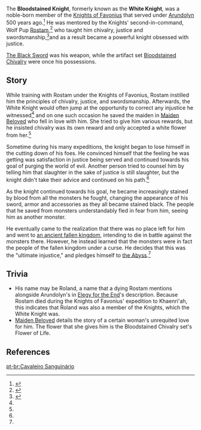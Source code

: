 {{Character Infobox
|type             = Historical
|region           = Mondstadt
|affiliation      = Knights of Favonius
|affiliationNote  = Formerly
|affiliation2     = Abyss Order
}}
The '''Bloodstained Knight''', formerly known as the '''White Knight''', was a noble-born member of the [[Knights of Favonius]] that served under [[Arundolyn]] 500 years ago.<ref name="Bloodstained Chivalry">{{Ref/ArtiSet|Bloodstained Chivalry}}</ref> He was mentored by the Knights' second-in-command, Wolf Pup [[Rostam]],<ref>{{Ref/ArtiSet|Defender's Will}}</ref> who taught him chivalry, justice and swordsmanship,<ref name="The Black Sword">{{Ref/Weapon|The Black Sword}}</ref>and as a result became a powerful knight obsessed with justice.

[[The Black Sword]] was his weapon, while the artifact set [[Bloodstained Chivalry]] were once his possessions.

==Story==
While training with Rostam under the Knights of Favonius, Rostam instilled him the principles of chivalry, justice, and swordsmanship. Afterwards, the White Knight would often jump at the opportunity to correct any injustice he witnessed<ref name="The Black Sword" /> and on one such occasion he saved the maiden in [[Maiden Beloved]] who fell in love with him. She tried to give him various rewards, but he insisted chivalry was its own reward and only accepted a white flower from her.<ref name="Bloodstained Chivalry" />

Sometime during his many expeditions, the knight began to lose himself in the cutting down of his foes. He convinced himself that the feeling he was getting was satisfaction in justice being served and continued towards his goal of purging the world of evil. Another person tried to counsel him by telling him that slaughter in the sake of justice is still slaughter, but the knight didn't take their advice and continued on his path.<ref name="The Black Sword" />

As the knight continued towards his goal, he became increasingly stained by blood from all the monsters he fought, changing the appearance of his sword, armor and accessories as they all became stained black. The people that he saved from monsters understandably fled in fear from him, seeing him as another monster.

He eventually came to the realization that there was no place left for him and went to [[Khaenri'ah|an ancient fallen kingdom]], intending to die in battle against the monsters there. However, he instead learned that the monsters were in fact the people of the fallen kingdom under a curse. He decides that this was the "ultimate injustice," and pledges himself to [[the Abyss]].<ref name="Bloodstained Chivalry" />

==Trivia==
* His name may be Roland, a name that a dying Rostam mentions alongside Arundolyn's in [[Elegy for the End]]'s description. Because Rostam died during the Knights of Favonius' expedition to Khaenri'ah, this indicates that Roland was also a member of the Knights, which the White Knight was.
* [[Maiden Beloved]] details the story of a certain woman's unrequited love for him. The flower that she gives him is the Bloodstained Chivalry set's Flower of Life.

==References==
{{Reflist}}

[[pt-br:Cavaleiro Sanguinário]]